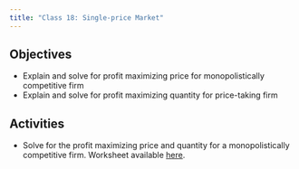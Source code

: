 ```yaml
---
title: "Class 18: Single-price Market"
---
```



## Objectives
- Explain and solve for profit maximizing price for monopolistically competitive firm
- Explain and solve for profit maximizing quantity for price-taking firm


## Activities
- Solve for the profit maximizing price and quantity for a monopolistically competitive firm. Worksheet available [here](/resources/wksheet9.html).

